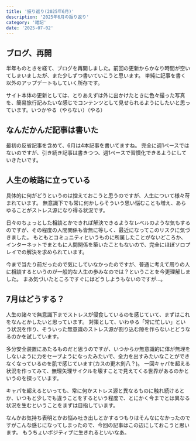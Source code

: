 ```yaml
---
title: '振り返り(2025年6月)'
description: '2025年6月の振り返り'
category: '雑記'
date: '2025-07-02'
---
```


## ブログ、再開
半年ものときを経て、ブログを再開しました。前回の更新からかなり時間が空いてしまいましたが、また少しずつ書いていこうと思います。
単純に記事を書く以外のアップデートもしていく所存です。

サイト本体の更新としては、とりあえずは外に出かけたときに色々撮った写真を、簡易旅行記みたいな感じでコンテンツとして見せられるようにしたいと思っています。いつかやる（やらない）（やる）

## なんだかんだ記事は書いた
最初の反省記事を含めて、6月は4本記事を書いてますね。
完全に週1ペースではないのですが、引き続き記事は書きつつ、週1ペースで習慣化できるようにしていきたいです。

## 人生の岐路に立っている
具体的に何がどうというのは控えておこうと思うのですが、人生について様々苛まれています。
無意識下でも常に何かしらそういう思い悩むことも増え、あらゆることがストレス源になり得る状況です。

日々のちょっとした相談とかできれば解決できるようなレベルのような気もするのですが、その程度の人間関係も皆無に等しく、最近になってこのリスクに気づきました。
もともとコミュニティというものに所属したことがないどころか、インターネットでまともに人間関係を築いたこともないので、完全にほぼソロプレイでの解決を求められています。

今まで当たり前だったので気にしていなかったのですが、普通に考えて周りの人に相談するというのが一般的な人生の歩みなのでは？ということを今更理解しました。
まあ気づいたところですぐにはどうしようもないのですが…。

## 7月はどうする？
人生の諸々で無意識下までストレスが侵食しているのを感じていて、まずはこれをなんとかしたいと思っています。
対策として、いわゆる「常に忙しい」という状況を作り、そういった無意識のストレス源が割り込む隙を作らないとどうなるのかを試しています。

多分安全装置にあたるものだと思うのですが、いつからか無意識的に体が無理をしないように力をセーブようになったみたいで、全力を出すみたいなことができなくなっているのを肌で感じています(カスの更木剣八？)。
一回キャパを超える状況を作ってみて、無理矢理サイクルを壊すことで見えてくる世界があるのかというのを探っています。

キャパを超えるといっても、常に何かストレス源と異なるものに触れ続けるとか、いつもと少しでも違うことをするという程度で、とにかく今までとは異なる状況を生むということをまずは目指しています。

なんかお気持ち表明とかお悩み吐き出しとかするつもりはそんなになかったのですがこんな感じになってしまったので、今回の記事はこの辺にしておこうと思います。
もうちょいポジティブに生きれるといいなあ。
